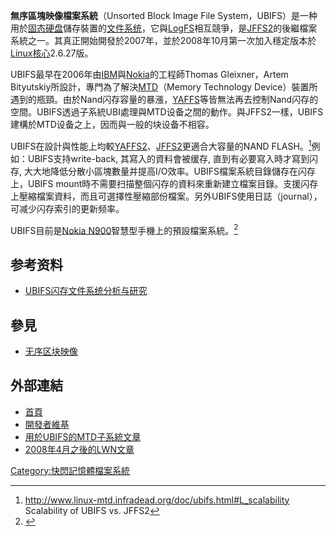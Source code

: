 {{noteTA
|G1=IT
}}
{{infobox filesystem
|name = UBIFS
|full_name = 無序區塊映像檔案系統
|developer = {{tsl|en|University of Szeged|匈牙利塞格德大學}}與[[諾基亞|諾基亞]]
|introduction_os = [[Linux核心|Linux核心]] 2.6.27
|introduction_date = 2008年
|partition_id = 
|file_struct = 
|bad_blocks_struct = 
|max_filename_size = 
|max_files_no = 
|max_volume_size = 
|max_file_size = 
|filename_character_set = 除NUL之外的所有[[Unicode|Unicode]]
|dates_recorded = 
|date_range = 
|date_resolution =
|forks_streams = 有
|attributes = 有
|file_system_permissions = [[POSIX|POSIX]]、[[存取控制串列|存取控制串列]]（ACL）
|compression = 
|directory_struct = [[B+樹|B+樹]]
|encryption = 
|single_instance_storage = 
|OS = [[Linux|Linux]]
}}

'''無序區塊映像檔案系統'''（Unsorted Block Image File System，UBIFS）是一种用於[[固态硬盘|固态硬盘]]儲存裝置的[[文件系统|文件系统]]，它與[[LogFS|LogFS]]相互競爭，是[[JFFS2|JFFS2]]的後繼檔案系統之一。其真正開始開發於2007年，並於2008年10月第一次加入穩定版本於[[Linux核心|Linux核心]]2.6.27版。

UBIFS最早在2006年由[[IBM|IBM]]與[[Nokia|Nokia]]的工程師Thomas Gleixner，Artem Bityutskiy所設計，專門為了解決[[MTD|MTD]]（Memory Technology Device）裝置所遇到的瓶頸。由於Nand闪存容量的暴漲，[[YAFFS|YAFFS]]等皆無法再去控制Nand闪存的空間。UBIFS透過子系統UBI處理與MTD设备之間的動作。與JFFS2一樣，UBIFS建構於MTD设备之上，因而與一般的块设备不相容。

UBIFS在設計與性能上均較[[YAFFS|YAFFS2]]、[[JFFS2|JFFS2]]更適合大容量的NAND FLASH。<ref>http://www.linux-mtd.infradead.org/doc/ubifs.html#L_scalability {{Wayback|url=http://www.linux-mtd.infradead.org/doc/ubifs.html#L_scalability |date=20210509021303 }} Scalability of UBIFS vs. JFFS2</ref>例如：UBIFS支持write-back, 其寫入的資料會被缓存, 直到有必要寫入時才寫到闪存, 大大地降低分散小區塊數量并提高I/O效率。UBIFS檔案系統目錄儲存在闪存上，UBIFS mount時不需要扫描整個闪存的資料來重新建立檔案目錄。支援闪存上壓縮檔案資料，而且可選擇性壓縮部份檔案。另外UBIFS使用日誌（journal），可减少闪存索引的更新频率。

UBIFS目前是[[Nokia_N900|Nokia N900]]智慧型手機上的預設檔案系統。<ref>{{cite mailing list|url=http://lists.maemo.org/pipermail/maemo-community/2009-April/002226.html|title=maemo-community - Get the FAT Out|mailinglist=maemo-community|author=timeless|publisher=Nokia Corporation|date=2 April 2009|accessdate=17 September 2009|archive-date=2021-04-02|archive-url=https://web.archive.org/web/20210402134029/http://lists.maemo.org/pipermail/maemo-community/2009-April/002226.html|dead-url=no}}</ref>

== 参考资料 ==
*[http://cnki.scstl.org/KCMS/detail/detail.aspx?filename=DNZS201404030&dbcode=CJFQ&dbname=CJFD2014 UBIFS闪存文件系统分析与研究] {{Wayback|url=http://cnki.scstl.org/KCMS/detail/detail.aspx?filename=DNZS201404030&dbcode=CJFQ&dbname=CJFD2014 |date=20190218055540 }}
{{reflist}}

== 參見 ==
*[[无序区块映像|无序区块映像]]

== 外部連結 ==
*[https://web.archive.org/web/20081220085343/http://www.inf.u-szeged.hu/sed/ubifs 首頁]
*[https://web.archive.org/web/20090207071121/http://osl.sed.hu/wiki/ubifs/index.php/Main_Page 開發者維基]
*[http://www.linux-mtd.infradead.org/doc/ubifs.html 用於UBIFS的MTD子系統文章] {{Wayback|url=http://www.linux-mtd.infradead.org/doc/ubifs.html |date=20210509021303 }}
*[http://lwn.net/Articles/276025/ 2008年4月之後的LWN文章] {{Wayback|url=http://lwn.net/Articles/276025/ |date=20210817190848 }}

{{Filesystem}}

[[Category:快閃記憶體檔案系統|Category:快閃記憶體檔案系統]]